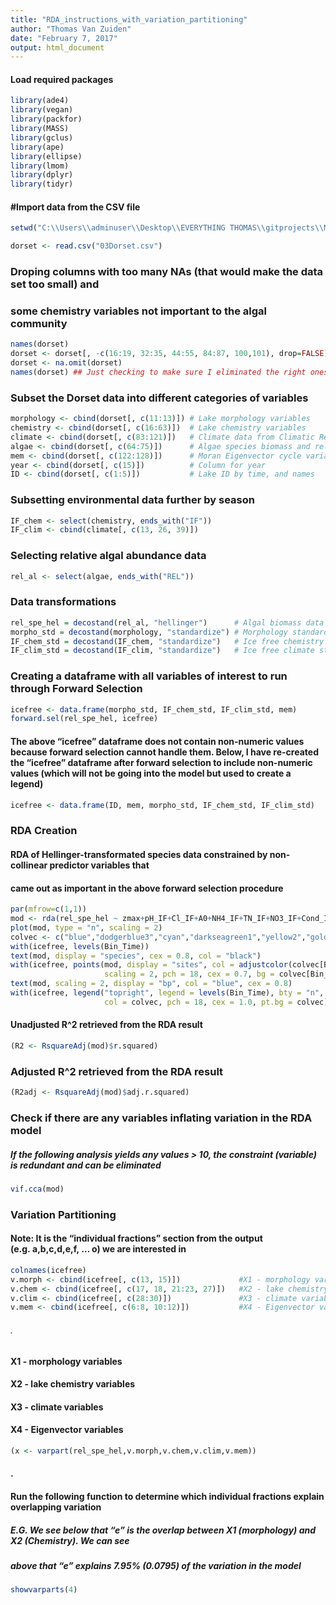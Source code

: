 ```yaml
---
title: "RDA_instructions_with_variation_partitioning"
author: "Thomas Van Zuiden"
date: "February 7, 2017"
output: html_document
---
```


#### Load required packages
```r
library(ade4)
library(vegan)
library(packfor)
library(MASS)
library(gclus)
library(ape)
library(ellipse)
library(lmom)
library(dplyr)
library(tidyr)
```

#### #Import data from the CSV file
```r
setwd("C:\\Users\\adminuser\\Desktop\\EVERYTHING THOMAS\\gitprojects\\MOECC_Dorset_RDA_with_MEMs")
```
```r
dorset <- read.csv("03Dorset.csv")
```


### Droping columns with too many NAs (that would make the data set too small) and
### some chemistry variables not important to the algal community
```r
names(dorset)
dorset <- dorset[, -c(16:19, 32:35, 44:55, 84:87, 100,101), drop=FALSE]
dorset <- na.omit(dorset)
names(dorset) ## Just checking to make sure I eliminated the right ones
```


### Subset the Dorset data into different categories of variables
```r
morphology <- cbind(dorset[, c(11:13)]) # Lake morphology variables
chemistry <- cbind(dorset[, c(16:63)])  # Lake chemistry variables
climate <- cbind(dorset[, c(83:121)])   # Climate data from Climatic Research Unit (CRU)
algae <- cbind(dorset[, c(64:75)])      # Algae species biomass and relative percentage data
mem <- cbind(dorset[, c(122:128)])      # Moran Eigenvector cycle variables
year <- cbind(dorset[, c(15)])          # Column for year
ID <- cbind(dorset[, c(1:5)])           # Lake ID by time, and names
```

### Subsetting environmental data further by season
```r
IF_chem <- select(chemistry, ends_with("IF"))
IF_clim <- cbind(climate[, c(13, 26, 39)])
```

### Selecting relative algal abundance data
```r
rel_al <- select(algae, ends_with("REL"))
```

### Data transformations
```r
rel_spe_hel = decostand(rel_al, "hellinger")      # Algal biomass data Hellinger-transformed
morpho_std = decostand(morphology, "standardize") # Morphology standardized
IF_chem_std = decostand(IF_chem, "standardize")   # Ice free chemistry standardized
IF_clim_std = decostand(IF_clim, "standardize")   # Ice free climate standardized
```

### Creating a dataframe with all variables of interest to run through Forward Selection
```r
icefree <- data.frame(morpho_std, IF_chem_std, IF_clim_std, mem)
forward.sel(rel_spe_hel, icefree)
```

#### The above "icefree" dataframe does not contain non-numeric values because forward selection cannot handle them. Below, I have re-created the "icefree" dataframe after forward selection to include non-numeric values (which will not be going into the model but used to create a legend)
```r
icefree <- data.frame(ID, mem, morpho_std, IF_chem_std, IF_clim_std)
```

### RDA Creation
#### RDA of Hellinger-transformated species data constrained by non-collinear predictor variables that 
#### came out as important in the above forward selection procedure
```r
par(mfrow=c(1,1))
mod <- rda(rel_spe_hel ~ zmax+pH_IF+Cl_IF+A0+NH4_IF+TN_IF+NO3_IF+Cond_IF+IF_Cloud+IF_Precip+IF_MeanTemp+PCNM2+PCNM4+PCNM9+PCNM3+PCNM8+PCNM17, data=icefree, scale=FALSE)
plot(mod, type = "n", scaling = 2)
colvec <- c("blue","dodgerblue3","cyan","darkseagreen1","yellow2","goldenrod1","orange","tomato","red2")
with(icefree, levels(Bin_Time))
text(mod, display = "species", cex = 0.8, col = "black")
with(icefree, points(mod, display = "sites", col = adjustcolor(colvec[Bin_Time], alpha=0.8),
                     scaling = 2, pch = 18, cex = 0.7, bg = colvec[Bin_Time]))
text(mod, scaling = 2, display = "bp", col = "blue", cex = 0.8) 
with(icefree, legend("topright", legend = levels(Bin_Time), bty = "n",
                     col = colvec, pch = 18, cex = 1.0, pt.bg = colvec))
```

#### Unadjusted R^2 retrieved from the RDA result
```r
(R2 <- RsquareAdj(mod)$r.squared)
```
### Adjusted R^2 retrieved from the RDA result 
```r
(R2adj <- RsquareAdj(mod)$adj.r.squared)
```

### Check if there are any variables inflating variation in the RDA model
##### If the following analysis yields any values > 10, the constraint (variable) is redundant and can be eliminated
```r
vif.cca(mod)
```

### Variation Partitioning 
#### Note: It is the "individual fractions" section from the output (e.g. a,b,c,d,e,f, ... o) we are interested in
```r
colnames(icefree)
v.morph <- cbind(icefree[, c(13, 15)])             #X1 - morphology variables
v.chem <- cbind(icefree[, c(17, 18, 21:23, 27)])   #X2 - lake chemistry variables
v.clim <- cbind(icefree[, c(28:30)])               #X3 - climate variables
v.mem <- cbind(icefree[, c(6:8, 10:12)])           #X4 - Eigenvector variables
```
###### .

#### X1 - morphology variables
#### X2 - lake chemistry variables
#### X3 - climate variables
#### X4 - Eigenvector variables
```r
(x <- varpart(rel_spe_hel,v.morph,v.chem,v.clim,v.mem))
```
#### .

#### Run the following function to determine which individual fractions explain overlapping variation
##### E.G. We see below that "e" is the overlap between X1 (morphology) and X2 (Chemistry). We can see
##### above that "e" explains 7.95% (0.0795)  of the variation in the model
```r
showvarparts(4)
```